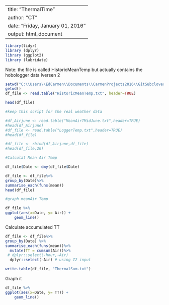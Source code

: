 
---
title: "ThermalTime"
author: "CT"
date: "Friday, January 01, 2016"
output: html_document
---


```r
library(tidyr)
library (dplyr)
library (ggplot2)
library (lubridate)
```

Note: the file is called HistoricMeanTemp but actually contains the hobologger data Iversen 2


```r
setwd("C:\\Users\\EdCarmen\\Documents\\CarmenProjects2016\\GitSubclover")
getwd()
df_file <- read.table("HistoricMeanTemp.txt", header=TRUE)

head(df_file)

#keep this script for the real weather data

#df_Airjune <- read.table("MeanAirTMidJune.txt",header=TRUE)
#head(df_Airjune)
#df_file <- read.table("LoggerTemp.txt",header=TRUE)
#head(df_file)

#df_file <- rbind(df_Airjune,df_file)
#head(df_file,20)


```



```r
#Calculat Mean Air Temp

df_file$Date <- dmy(df_file$Date)

df_file <- df_file%>%
group_by(Date)%>%
summarise_each(funs(mean))
head(df_file)

#graph meanAir Temp

df_file %>% 
ggplot(aes(x=Date, y= Air)) +
    geom_line()
```



Calculate accumulated TT

```r

df_file <- df_file%>%
group_by(Date) %>%
summarise_each(funs(mean))%>%
  mutate(TT = cumsum(Air))%>%
 # dplyr::select(-hour,-Air)
  dplyr::select(-Air) # using I2 input

write.table(df_file, "ThermalSum.txt")

```


Graph it 


```r

df_file %>% 
ggplot(aes(x=Date, y= TT)) +
    geom_line()

```


